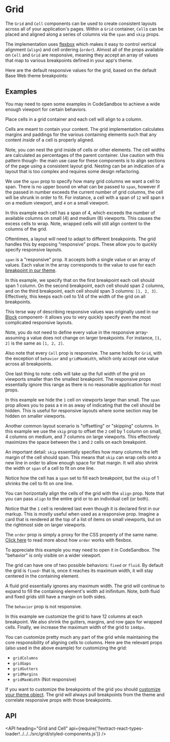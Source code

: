 <!--
Copyright (c) 2018-2019 Uber Technologies, Inc.

This source code is licensed under the MIT license found in the
LICENSE file in the root directory of this source tree.
-->




# Grid

<UnstableWarning />

The `Grid` and `Cell` components can be used to create consistent layouts across all of your application's pages. Within a `Grid` container, `Cell`s can be placed and aligned along a series of columns via the `span` and `skip` props.

The implementation uses [flexbox](https://developer.mozilla.org/en-US/docs/Web/CSS/CSS_Flexible_Box_Layout/Using_CSS_flexible_boxes) which makes it easy to control vertical alignment (`align`) and cell ordering (`order`). Almost all of the props available on `Cell` and `Grid` are responsive, meaning they accept an array of values that map to various breakpoints defined in your app's theme.

Here are the default responsive values for the grid, based on the default Base Web theme breakpoints:

<Table
  columns={['Breakpoint', 'Range', 'Columns', 'Gutter', 'Margin']}
  data={[
    ['Default', '0 to 319px', '1', '-', '16px'],
    ['Small', '320px to 599px', '4', '16px', '16px'],
    ['Medium', '600px to 1135px', '8', '36px', '36px'],
    ['Large', '1136px and up', '12', '36px', '64px'],
  ]}
/>

## Examples

You may need to open some examples in CodeSandbox to achieve a wide enough viewport for certain behaviors.

<Example title="Basic" path="grid/basic.js">
  <BasicExample />
</Example>

Place cells in a grid container and each cell will align to a column.

Cells are meant to contain your content. The grid implementation calculates margins and paddings for the various containing elements such that any content _inside_ of a cell is properly aligned.

Note, you _can_ nest the grid inside of cells or other elements. The cell widths are calculated as percentages of the parent container. Use caution with this pattern though- the main use case for these components is to align sections of the page using a consistent layout grid. Nesting can be an indication of a layout that is too complex and requires some design refactoring.

<Example title="Span" path="grid/span.js">
  <SpanExample />
</Example>

We use the `span` prop to specify how many grid columns we want a cell to span. There is no upper bound on what can be passed to `span`, however if the passed in number exceeds the current number of grid columns, the cell will be shrunk in order to fit. For instance, a cell with a span of `12` will span `8` on a medium viewport, and `4` on a small viewport.

In this example each cell has a span of 4, which exceeds the number of available columns on small (4) and medium (8) viewports. This causes the excess cells to wrap. Note, wrapped cells will still align content to the columns of the grid.

Oftentimes, a layout will need to adapt to different breakpoints. The grid handles this by exposing "responsive" props. These allow you to quickly specify responsive layouts.

<Example title="Responsive" path="grid/responsive.js">
  <ResponsiveExample />
</Example>

`span` is a "responsive" prop. It accepts both a single value or an array of values. Each value in the array corresponds to the value to use for each [breakpoint in our theme](https://baseweb.design/guides/theming/#the-shape-of-the-theme-file).

In this example, we specify that on the first breakpoint each cell should span 1 column. On the second breakpoint, each cell should span 2 columns, and on the third breakpoint, each cell should span 3 columns: `[1, 2, 3]`. Effectively, this keeps each cell to 1/4 of the width of the grid on all breakpoints.

This terse way of describing responsive values was originally used in our [Block](/components/block) component- it allows you to very quickly specify even the most complicated responsive layouts.

Note, you do not need to define every value in the responsive array- assuming a value does not change on larger breakpoints. For instance, `[1, 2]` is the same as `[1, 2, 2]`.

Also note that every `Cell` prop is responsive. The same holds for `Grid`, with the exception of `behavior` and `gridMaxWidth`, which only accept one value across all breakpoints.

One last thing to note: cells will take up the full width of the grid on viewports smaller than the smallest breakpoint. The responsive props essentially ignore this range as there is no reasonable application for most props.

<Example title="Hide" path="grid/hide.js">
  <HideExample />
</Example>

In this example we hide the `1` cell on viewports larger than small. The `span` prop allows you to pass a `0` in as away of indicating that the cell should be hidden. This is useful for responsive layouts where some section may be hidden on smaller viewports.

<Example title="Skip" path="grid/skip.js">
  <SkipExample />
</Example>

Another common layout scenario is "offsetting" or "skipping" columns. In this example we use the `skip` prop to offset the `2` cell by 1 column on small, 4 columns on medium, and 7 columns on large viewports. This effectively maximizes the space between the `1` and `2` cells on each breakpoint.

An important detail: `skip` essentially specifies how many columns the left margin of the cell should span. This means that `skip` can wrap cells onto a new line in order to allow enough space for that margin. It will also shrink the width or `span` of a cell to fit on one line.

<Example title="Shrink" path="grid/skip-shrink.js">
  <SkipShrinkExample />
</Example>

Notice how the cell has a `span` set to fill each breakpoint, but the `skip` of 1 shrinks the cell to fit on one line.

<Example title="Align" path="grid/align.js">
  <AlignExample />
</Example>

You can horizontally align the cells of the grid with the `align` prop. Note that you can pass `align` to the entire grid or to an individual cell (or both).

<Example title="Order" path="grid/order.js">
  <OrderExample />
</Example>

Notice that the `1` cell is rendered last even though it is declared first in our markup. This is mostly useful when used as a responsive prop. Imagine a card that is rendered at the top of a list of items on small viewports, but on the rightmost side on larger viewports.

The `order` prop is simply a proxy for the CSS property of the same name. [Click here](https://developer.mozilla.org/en-US/docs/Web/CSS/CSS_Flexible_Box_Layout/Ordering_Flex_Items) to read more about how `order` works with flexbox.

<Example title="Behavior" path="grid/behavior.js">
  <BehaviorExample />
</Example>

To appreciate this example you may need to open it in CodeSandbox. The "behavior" is only visible on a wider viewport.

The grid can have one of two possible behaviors: `fixed` or `fluid`. By default the grid is `fixed`- that is, once it reaches its maximum width, it will stay centered in the containing element.

A fluid grid essentially ignores any maximum width. The grid will continue to expand to fill the containing element's width ad inifinitum. Note, both fluid and fixed grids still have a margin on both sides.

The `behavior` prop is not responsive.

<Example title="Custom" path="grid/custom.js">
  <CustomExample />
</Example>

In this example we customize the grid to have 12 columns at each breakpoint. We also shrink the gutters, margins, and row gaps for wrapped cells. Finally, we increase the maximum width of the grid to `1440px`.

You can customize pretty much any part of the grid while maintaining the core responsibility of aligning cells to columns. Here are the relevant props (also used in the above example) for customizing the grid:

- `gridColumns`
- `gridGaps`
- `gridGutters`
- `gridMargins`
- `gridMaxWidth` (Not responsive)

If you want to customize the breakpoints of the grid you should [customize your theme object](https://baseweb.design/guides/theming/#creating-a-custom-theme). The grid will always pull breakpoints from the theme and correlate responsive props with those breakpoints.

## API

<API
  heading="Grid and Cell"
  api={require('!!extract-react-types-loader!../../../src/grid/styled-components.js')}
/>
